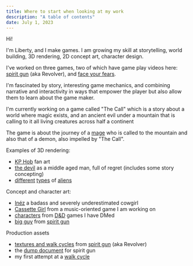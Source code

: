```yaml
---
title: Where to start when looking at my work
description: "A table of contents"
date: July 1, 2023
---
```



Hi!

I'm Liberty, and I make games.  I am growing my skill at storytelling, world building, 3D rendering, 2D concept art, character design.

I've worked on three games, two of which have game play videos here: [spirit gun](/posts/revolver) (aka Revolver), and [face your fears](/posts/face-your-fears).

I'm fascinated by story, interesting game mechanics, and combining narrative and interactivity in ways that empower the player but also allow them to learn about the game maker.

I'm currently working on a game called "The Call" which is a story about a world where magic exists, and an ancient evil under a mountain that is calling to it all living creatures across half a continent

The game is about the journey of a [mage](/posts/mage) who is called to the mountain and also that of a demon, also impelled by "The Call".


Examples of 3D rendering:
- [KP Hob](/posts/kp-hob) fan art 
- [the devil](/posts/devil) as a middle aged man, full of regret (includes some story concepting)
- [different](/posts/blender-alien-fish) [types](/posts/blender-alien-man) of [aliens](/posts/blender-alien-deer)


Concept and character art:
- [Inéz](/posts/inez) a badass and severely underestimated cowgirl
- [Cassette Girl](/posts/music-game) from a music-oriented game I am working on 
- [characters](/posts/dungeons-and-dragons) from [D&D](/posts/dungeons-and-dragons-bug-bite) games I have DMed
- [big guy](/posts/big-guy)  from [spirit gun](/posts/revolver)

Production assets
- [textures and walk cycles](/posts/revolver-assets) from [spirit gun](/posts/revolver) (aka Revolver)
- the [dump document](/posts/dump-document) for spirit gun 
- my first attempt at a [walk cycle](/posts/walking-animation)




